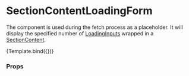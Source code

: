 

<Meta
  title="Components/Loading/SectionContentLoadingForm"
  component={SectionContentLoadingForm}
/>

# SectionContentLoadingForm

The component is used during the fetch process as a placeholder.
It will display the specified number of [LoadingInputs](/docs/components-loading-loadinginput--default-story) wrapped in a [SectionContent](/docs/components-section-sectioncontent--default-story).


<Canvas>
  <Story
    name="Default"
    args={{
      numberOfItems: 4,
      layout: Layout.twoColumnGrid,
    }}
  >
    {Template.bind({})}
  </Story>
</Canvas>

### Props

<ArgsTable story="Default" />
